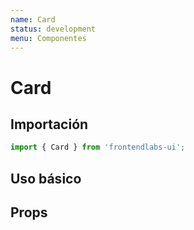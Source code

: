 ```yaml
---
name: Card
status: development
menu: Componentes
---
```



# Card

## Importación

```js
import { Card } from 'frontendlabs-ui';
```

## Uso básico

<Playground>
  <Card
    url="https://frontendlabs.io/3543--frontend-developer-actualizado-al-dia"
    author="Jan Sanchez"
    avatar="https://avatars0.githubusercontent.com/u/4754339?s=400&v=4"
    date="10 junio, 2017"
    title="SOY UN DESARROLLADOR FRONTEND ¿CÓMO ME MANTENGO ACTUALIZADO CON LAS ÚLTIMAS TECNOLOGÍAS?"
    tags={["react", "javascript"]}
  />
</Playground>

## Props

<Props of={Card} />
